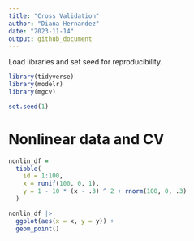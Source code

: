 ```yaml
---
title: "Cross Validation"
author: "Diana Hernandez"
date: "2023-11-14"
output: github_document
---
```


Load libraries and set seed for reproducibility.

```r
library(tidyverse)
library(modelr)
library(mgcv)

set.seed(1)
```

# Nonlinear data and CV

```r
nonlin_df = 
  tibble(
    id = 1:100,
    x = runif(100, 0, 1),
    y = 1 - 10 * (x - .3) ^ 2 + rnorm(100, 0, .3)
  )

nonlin_df |> 
  ggplot(aes(x = x, y = y)) + 
  geom_point()
```

